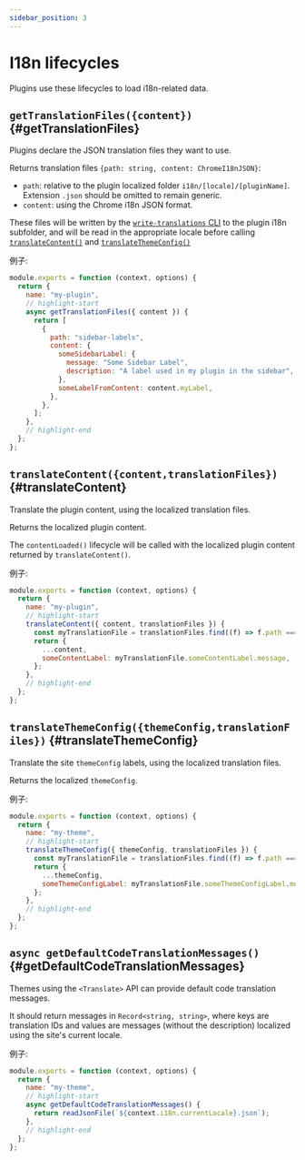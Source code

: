 ```yaml
---
sidebar_position: 3
---
```


# I18n lifecycles

Plugins use these lifecycles to load i18n-related data.

## `getTranslationFiles({content})` {#getTranslationFiles}

Plugins declare the JSON translation files they want to use.

Returns translation files `{path: string, content: ChromeI18nJSON}`:

- `path`: relative to the plugin localized folder `i18n/[locale]/[pluginName]`. Extension `.json` should be omitted to remain generic.
- `content`: using the Chrome i18n JSON format.

These files will be written by the [`write-translations` CLI](../../cli.mdx#docusaurus-write-translations-sitedir) to the plugin i18n subfolder, and will be read in the appropriate locale before calling [`translateContent()`](#translateContent) and [`translateThemeConfig()`](#translateThemeConfig)

例子:

```js
module.exports = function (context, options) {
  return {
    name: "my-plugin",
    // highlight-start
    async getTranslationFiles({ content }) {
      return [
        {
          path: "sidebar-labels",
          content: {
            someSidebarLabel: {
              message: "Some Sidebar Label",
              description: "A label used in my plugin in the sidebar",
            },
            someLabelFromContent: content.myLabel,
          },
        },
      ];
    },
    // highlight-end
  };
};
```

## `translateContent({content,translationFiles})` {#translateContent}

Translate the plugin content, using the localized translation files.

Returns the localized plugin content.

The `contentLoaded()` lifecycle will be called with the localized plugin content returned by `translateContent()`.

例子:

```js
module.exports = function (context, options) {
  return {
    name: "my-plugin",
    // highlight-start
    translateContent({ content, translationFiles }) {
      const myTranslationFile = translationFiles.find((f) => f.path === "myTranslationFile");
      return {
        ...content,
        someContentLabel: myTranslationFile.someContentLabel.message,
      };
    },
    // highlight-end
  };
};
```

## `translateThemeConfig({themeConfig,translationFiles})` {#translateThemeConfig}

Translate the site `themeConfig` labels, using the localized translation files.

Returns the localized `themeConfig`.

例子:

```js
module.exports = function (context, options) {
  return {
    name: "my-theme",
    // highlight-start
    translateThemeConfig({ themeConfig, translationFiles }) {
      const myTranslationFile = translationFiles.find((f) => f.path === "myTranslationFile");
      return {
        ...themeConfig,
        someThemeConfigLabel: myTranslationFile.someThemeConfigLabel.message,
      };
    },
    // highlight-end
  };
};
```

## `async getDefaultCodeTranslationMessages()` {#getDefaultCodeTranslationMessages}

Themes using the `<Translate>` API can provide default code translation messages.

It should return messages in `Record<string, string>`, where keys are translation IDs and values are messages (without the description) localized using the site's current locale.

例子:

```js
module.exports = function (context, options) {
  return {
    name: "my-theme",
    // highlight-start
    async getDefaultCodeTranslationMessages() {
      return readJsonFile(`${context.i18n.currentLocale}.json`);
    },
    // highlight-end
  };
};
```
